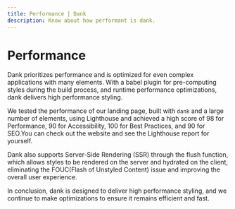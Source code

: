```yaml
---
title: Performance | Dank
description: Know about how performant is dank.
---
```



<Meta title="Overview/Performance" />

# Performance

Dank prioritizes performance and is optimized for even complex applications with many elements. With a babel plugin for pre-computing styles during the build process, and runtime performance optimizations, dank delivers high performance styling.

We tested the performance of our landing page, built with `dank` and a large number of elements, using Lighthouse and achieved a high score of 98 for Performance, 90 for Accessibility, 100 for Best Practices, and 90 for SEO.You can check out the website and see the Lighthouse report for yourself.

Dank also supports Server-Side Rendering (SSR) through the flush function, which allows styles to be rendered on the server and hydrated on the client, eliminating the FOUC(Flash of Unstyled Content) issue and improving the overall user experience.

In conclusion, dank is designed to deliver high performance styling, and we continue to make optimizations to ensure it remains efficient and fast.
